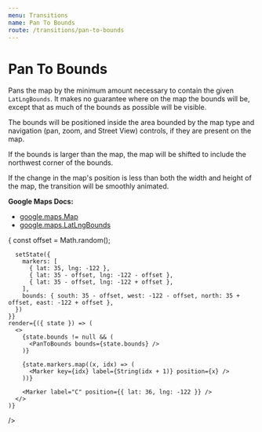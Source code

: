 ```yaml
---
menu: Transitions
name: Pan To Bounds
route: /transitions/pan-to-bounds
---
```



# Pan To Bounds

Pans the map by the minimum amount necessary to contain the given `LatLngBounds`.
It makes no guarantee where on the map the bounds will be, except that as much of the bounds as possible will be visible.

The bounds will be positioned inside the area bounded by the map type and navigation (pan, zoom, and Street View) controls, if they are present on the map.

If the bounds is larger than the map, the map will be shifted to include the northwest corner of the bounds.

If the change in the map's position is less than both the width and height of the map, the transition will be smoothly animated.

**Google Maps Docs:**

- [google.maps.Map](https://developers.google.com/maps/documentation/javascript/reference#Map)
- [google.maps.LatLngBounds](https://developers.google.com/maps/documentation/javascript/3.exp/reference#LatLngBounds)

<Playground>
  <TransitionExample
    zoom={8}
    center={{ lat: 36, lng: -122 }}
    initialState={{ bounds: null, markers: [] }}
    onAnimateClick={({ setState }) => {
      const offset = Math.random();

      setState({
        markers: [
          { lat: 35, lng: -122 },
          { lat: 35 - offset, lng: -122 - offset },
          { lat: 35 - offset, lng: -122 + offset },
        ],
        bounds: { south: 35 - offset, west: -122 - offset, north: 35 + offset, east: -122 + offset },
      })
    }}
    render={({ state }) => (
      <>
        {state.bounds != null && (
          <PanToBounds bounds={state.bounds} />
        )}

        {state.markers.map((x, idx) => (
          <Marker key={idx} label={String(idx + 1)} position={x} />
        ))}

        <Marker label="C" position={{ lat: 36, lng: -122 }} />
      </>
    )}

/>

</Playground>

<PropsTable of={PanToBounds} />
